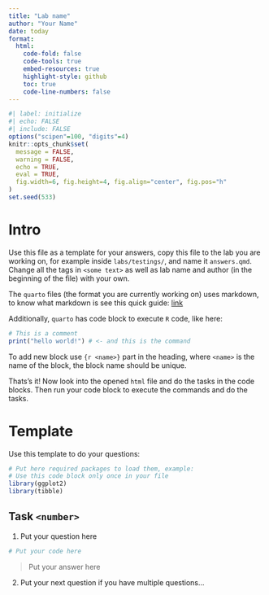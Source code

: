 ```yaml
---
title: "Lab name"
author: "Your Name"
date: today
format:
  html:
    code-fold: false
    code-tools: true
    embed-resources: true
    highlight-style: github
    toc: true
    code-line-numbers: false
---
```


```r
#| label: initialize
#| echo: FALSE
#| include: FALSE
options("scipen"=100, "digits"=4)
knitr::opts_chunk$set(
  message = FALSE,
  warning = FALSE,
  echo = TRUE,
  eval = TRUE,
  fig.width=6, fig.height=4, fig.align="center", fig.pos="h"
)
set.seed(533)
```

# Intro

Use this file as a template for your answers, copy this file to the lab you are working on, for example inside `labs/testings/`, and name it `answers.qmd`. Change all the tags in `<some text>` as well as lab name and author (in the beginning of the file) with your own.

The `quarto` files (the format you are currently working on) uses markdown, to know what markdown is see this quick guide: [link](https://commonmark.org/help/)

Additionally, `quarto` has code block to execute `R` code, like here:

```r
# This is a comment
print("hello world!") # <- and this is the command
```

To add new block use `{r <name>}` part in the heading, where `<name>` is the name of the block, the block name should be unique.

Thats's it! Now look into the opened `html` file and do the tasks in the code blocks. Then run your code block to execute the commands and do the tasks.

# Template

Use this template to do your questions:

```r
# Put here required packages to load them, example:
# Use this code block only once in your file
library(ggplot2)
library(tibble)
```

## Task `<number>`

::: {.callout-note collapse="false"}

1. Put your question here

```r

# Put your code here

```

> Put your answer here

2. Put your next question if you have multiple questions...

:::


